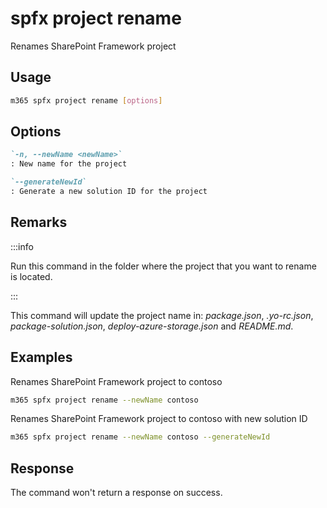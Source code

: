 
# spfx project rename

Renames SharePoint Framework project

## Usage

```sh
m365 spfx project rename [options]
```

## Options

```md defintion-list
`-n, --newName <newName>`
: New name for the project

`--generateNewId`
: Generate a new solution ID for the project
```

<Global />

## Remarks

:::info

Run this command in the folder where the project that you want to rename is located.

:::

This command will update the project name in: _package.json_, _.yo-rc.json_, _package-solution.json_, _deploy-azure-storage.json_ and _README.md_.

## Examples

Renames SharePoint Framework project to contoso

```sh
m365 spfx project rename --newName contoso
```

Renames SharePoint Framework project to contoso with new solution ID

```sh
m365 spfx project rename --newName contoso --generateNewId
```

## Response

The command won't return a response on success.
